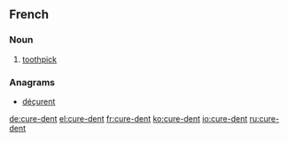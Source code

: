 ==French==
{{wikipedia|lang=fr}}

===Noun===
{{fr-noun|m|current=[[cure#French|cure]]-[[dent#French|dent]]|plural=cure-dents|sort=cure dent}}

# [[toothpick]] 

===Anagrams===
* [[déçurent#French|déçurent]]

[[de:cure-dent]]
[[el:cure-dent]]
[[fr:cure-dent]]
[[ko:cure-dent]]
[[io:cure-dent]]
[[ru:cure-dent]]